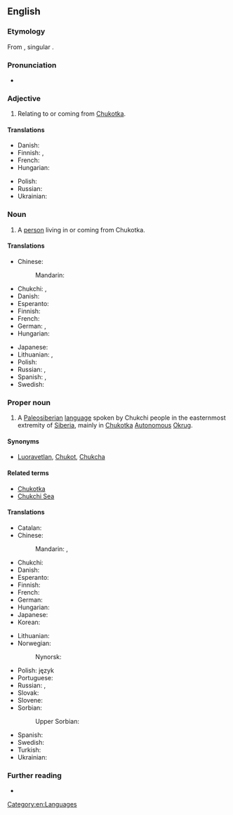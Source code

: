 {{also|chukchi}}
==English==
{{wikipedia}}

===Etymology===
From {{der|en|ru|чу́кчи}}, singular {{m|ru|чу́кча}}.

===Pronunciation===
* {{IPA|en|/ˈt͡ʃuktʃiː/}}

===Adjective===
{{en-adj|-}}

# Relating to or coming from [[Chukotka]].

====Translations====
{{trans-top|relating to Chukotka}}
* Danish: {{t|da|tjuktisk}}
* Finnish: {{t+|fi|tšuktši|alt=tšuktši-}}, {{t+|fi|tšuktši|alt=tšuktšien}}
* French: {{t+|fr|tchouktche}}
* Hungarian: {{t+|hu|csukcs}}
{{trans-mid}}
* Polish: {{t+|pl|czukocki|m}}
* Russian: {{t+|ru|чуко́тский}}
* Ukrainian: {{t|uk|чукотський}}
{{trans-bottom}}

===Noun===
{{en-noun|s|Chukchi}}

# {{lb|en|countable}} A [[person]] living in or coming from Chukotka.

====Translations====
{{trans-top|person}}
* Chinese:
*: Mandarin: {{t|cmn|楚科奇人|tr=Chukēqí rén|sc=Hani}}
* Chukchi: {{t|ckt|ԓыгъоравэтԓьан|tr=ḷygʺoravėtḷʹan}}, {{t|ckt|чувчеӈ|tr=čuvčeṇ}}
* Danish: {{t|da|tjuktisk}}
* Esperanto: {{t|eo|ĉukĉano}}
* Finnish: {{t+|fi|tšuktši}}
* French: {{t+|fr|Tchouktche|m|f}}
* German: {{t+|de|Tschuktsche|m}}, {{t+|de|Tschuktschin|f}}
* Hungarian: {{t+|hu|csukcs}}
{{trans-mid}}
* Japanese: {{t|ja|チュクチ人|tr=Chukuchi-jin}}
* Lithuanian: {{t|lt|čiukčis|m}}, {{t|lt|čiukčė|f}}
* Polish: {{t+|pl|Czukcza|m}}
* Russian: {{t+|ru|чу́кча|m|f}}, {{t+|ru|чу́кчи|p}}
* Spanish: {{t|es|chucoto|m}}, {{t|es|chucota|f}}
* Swedish: {{t+|sv|tjuktjer|c}}
{{trans-bottom}}

===Proper noun===
{{en-proper noun}}

# {{lb|en|uncountable}} A [[Paleosiberian]] [[language]] spoken by Chukchi people in the easternmost extremity of [[Siberia]], mainly in [[Chukotka]] [[autonomous|Autonomous]] [[okrug|Okrug]].

====Synonyms====
* [[Luoravetlan]], [[Chukot]], [[Chukcha]]

====Related terms====
* [[Chukotka]]
* [[Chukchi Sea]]

====Translations====
{{trans-top|language}}
* Catalan: {{t|ca|txuktxi}}
* Chinese:
*: Mandarin: {{t|cmn|楚科奇語|sc=Hani}}, {{t|cmn|楚科奇语|tr=Chukēqí yǔ|sc=Hani}}
* Chukchi: {{t|ckt|ԓыгъоравэтԓьэн йиԓыйиԓ|tr=ḷygʺoravėtḷʹėn jiḷyjiḷ}}
* Danish: {{t|da|tjuktisk}}
* Esperanto: {{t|eo|ĉukĉa}}
* Finnish: {{t+|fi|tšuktši}}
* French: {{t+|fr|tchouktche|m}}
* German: {{t+|de|Tschuktschisch|n}}
* Hungarian: {{t+|hu|csukcs}}
* Japanese: {{t|ja|チュクチ語|tr=Chukuchi-go}}
* Korean: {{t|ko|^축치-어}}
{{trans-mid}}
* Lithuanian: {{t+|lt|čiukčių kalba}}
* Norwegian:
*: Nynorsk: {{t|nn|tsjuktsjisk}}
* Polish: język {{t+|pl|czukocki|m}}
* Portuguese: {{t|pt|chukchi|m}}
* Russian: {{t+|ru|чуко́тский язы́к|m}}, {{t+|ru|чуко́тский|m}}
* Slovak: {{t|sk|čukotčina}}
* Slovene: {{t|sl|čukotščina}}
* Sorbian:
*: Upper Sorbian: {{t|hsb|čukčišćina}}
* Spanish: {{t|es|chucoto|m}}
* Swedish: {{t+|sv|tjuktjiska}}
* Turkish: {{t|tr|çukçice}}
* Ukrainian: {{t|uk|чукотський}}
{{trans-bottom}}

===Further reading===
* {{ethnologue|code=ckt}}

[[Category:en:Languages]]